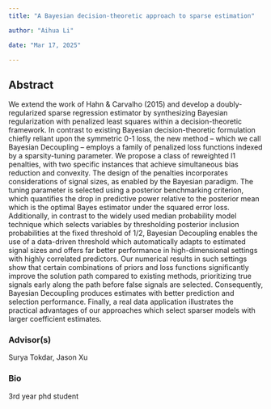 ```yaml
---
title: "A Bayesian decision-theoretic approach to sparse estimation"

author: "Aihua Li"

date: "Mar 17, 2025"

---
```


## Abstract 

We extend the work of Hahn & Carvalho (2015) and develop a doubly-regularized sparse regression estimator by synthesizing Bayesian regularization with penalized least squares within a decision-theoretic framework. In contrast to existing Bayesian decision-theoretic formulation chiefly reliant upon the symmetric 0-1 loss, the new method – which we call Bayesian Decoupling – employs a family of penalized loss functions indexed by a sparsity-tuning parameter. We propose a class of reweighted l1 penalties, with two specific instances that achieve simultaneous bias reduction and convexity. The design of the penalties incorporates considerations of signal sizes, as enabled by the Bayesian paradigm. The tuning parameter is selected using a posterior benchmarking criterion, which quantifies the drop in predictive power relative to the posterior mean which is the optimal Bayes estimator under the squared error loss. Additionally, in contrast to the widely used median probability model technique which selects variables by thresholding posterior inclusion probabilities at the fixed threshold of 1/2, Bayesian Decoupling enables the use of a data-driven threshold which automatically adapts to estimated signal sizes and offers far better performance in high-dimensional settings with highly correlated predictors. Our numerical results in such settings show that certain combinations of priors and loss functions significantly improve the solution path compared to existing methods, prioritizing true signals early along the path before false signals are selected. Consequently, Bayesian Decoupling produces estimates with better prediction and selection performance. Finally, a real data application illustrates the practical advantages of our approaches which select sparser models with larger coefficient estimates.


### Advisor(s)

Surya Tokdar, Jason Xu


### Bio

3rd year phd student